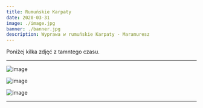 ```yaml
---
title: Rumuńskie Karpaty
date: 2020-03-31
image: ./image.jpg
banner: ./banner.jpg
description: Wyprawa w rumuńskie Karpaty - Maramuresz
---
```


Poniżej kilka zdjęć z tamntego czasu.

---

<Row>
<Col>

![image](./r2.jpg)

</Col>
<Col>

![image](./r3.jpg)

</Col>
</Row>

<Row>
<Col>

![image](./r1.jpg)

</Col>
</Row>

---

